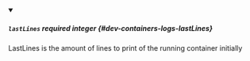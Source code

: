 
<details className="config-field" data-expandable="false" open>
<summary>

##### `lastLines` <span class="config-field-required" data-required="false">required</span> <span class="config-field-type">integer</span> <span class="config-field-default"></span> <span class="config-field-enum"></span> {#dev-containers-logs-lastLines}

LastLines is the amount of lines to print of the running container initially

</summary>



</details>
